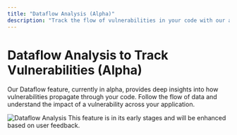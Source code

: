 ```yaml
---
title: "Dataflow Analysis (Alpha)"
description: "Track the flow of vulnerabilities in your code with our alpha dataflow feature."
---
```


# Dataflow Analysis to Track Vulnerabilities (Alpha)

Our Dataflow feature, currently in alpha, provides deep insights into how vulnerabilities propagate through your code. Follow the flow of data and understand the impact of a vulnerability across your application.

<Frame>
  <img src="/images/dataflow-analysis.png" alt="Dataflow Analysis" style={{ borderRadius: '0.5rem' }} />
</Frame>

<Tip>
  This feature is in its early stages and will be enhanced based on user feedback.
</Tip>
